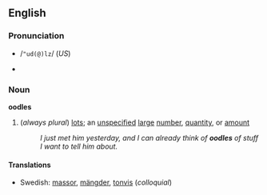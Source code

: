 ==English==
===Pronunciation===
*{{SAMPA}} /<tt>"ud(@)lz</tt>/ (''US'')
*{{audio|en-us-oodles.ogg|Audio (US)}}

===Noun===
'''oodles'''
#(''always plural'') [[lots]]; an [[unspecified]] [[large]] [[number]], [[quantity]], or [[amount]]
#:''I just met him yesterday, and I can already think of '''oodles''' of stuff I want to tell him about.''

====Translations====
*Swedish: [[massor]], [[mängder]], [[tonvis]] (''colloquial'')
